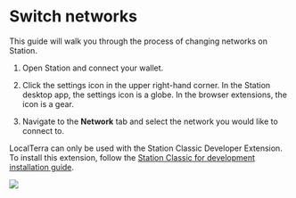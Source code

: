 
# Switch networks

This guide will walk you through the process of changing networks on Station.

1. Open Station and connect your wallet.

2. Click the settings icon in the upper right-hand corner. In the Station desktop app, the settings icon is a globe. In the browser extensions, the icon is a gear.

3. Navigate to the **Network** tab and select the network you would like to connect to.

<Admonition type="tip" icon="🛰" title="Station Classic for development">

LocalTerra can only be used with the Station Classic Developer Extension. To install this extension, follow the [Station Classic for development installation guide](../../learn/station/localterra.mdx). 

</Admonition>

<img className="readme-img-sm" src="/img/screens/network.png" />
